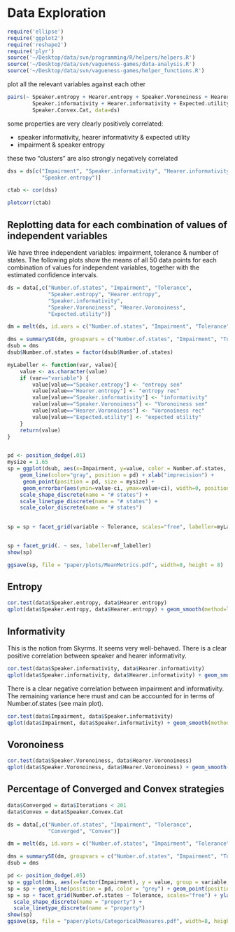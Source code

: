 Data Exploration
================

``` r

require('ellipse')
require('ggplot2')
require('reshape2')
require('plyr')
source('~/Desktop/data/svn/programming/R/helpers/helpers.R')
source('~/Desktop/data/svn/vagueness-games/data-analysis.R')
source('~/Desktop/data/svn/vagueness-games/helper_functions.R')

```

plot all the relevant variables against each other

``` r

pairs(~ Speaker.entropy + Hearer.entropy + Speaker.Voronoiness + Hearer.Voronoiness +
        Speaker.informativity + Hearer.informativity + Expected.utility +
        Speaker.Convex.Cat, data=ds)
```

some properties are very clearly positively correlated:

* speaker informativity, hearer informativity & expected utility
* impairment & speaker entropy

these two "clusters" are also strongly negatively correlated

``` r

dss = ds[c("Impairment", "Speaker.informativity", "Hearer.informativity", "Expected.utility",
           "Speaker.entropy")]

ctab <- cor(dss)

plotcorr(ctab)

```


Replotting data for each combination of values of independent variables
-----------------------------------------------------------------------

We have three independent variables: impairment, tolerance & number of states. The following plots show the means of all 50 data points for each combination of values for independent variables, together with the estimated confidence intervals.

```r

ds = data[,c("Number.of.states", "Impairment", "Tolerance", 
             "Speaker.entropy", "Hearer.entropy",
             "Speaker.informativity",
             "Speaker.Voronoiness", "Hearer.Voronoiness",
             "Expected.utility")]

dm = melt(ds, id.vars = c("Number.of.states", "Impairment", "Tolerance"))

dms = summarySE(dm, groupvars = c("Number.of.states", "Impairment", "Tolerance", "variable"), measurevar="value")
dsub = dms
dsub$Number.of.states = factor(dsub$Number.of.states)

myLabeller <- function(var, value){
    value <- as.character(value)
    if (var=="variable") { 
        value[value=="Speaker.entropy"] <- "entropy sen"
        value[value=="Hearer.entropy"] <- "entropy rec"
        value[value=="Speaker.informativity"] <- "informativity"
        value[value=="Speaker.Voronoiness"] <- "Voronoiness sen"
        value[value=="Hearer.Voronoiness"] <- "Voronoiness rec"
        value[value=="Expected.utility"] <- "expected utility"
    }
    return(value)
}


pd <- position_dodge(.01)
mysize = 1.65
sp = ggplot(dsub, aes(x=Impairment, y=value, color = Number.of.states, shape=Number.of.states, linetype=Number.of.states)) + 
    geom_line(color="gray", position = pd) + xlab("imprecision") +
     geom_point(position = pd, size = mysize) +
     geom_errorbar(aes(ymin=value-ci, ymax=value+ci), width=0, position=pd) +
    scale_shape_discrete(name = "# states") +
    scale_linetype_discrete(name = "# states") +
    scale_color_discrete(name = "# states")
     

sp = sp + facet_grid(variable ~ Tolerance, scales="free", labeller=myLabeller)


sp + facet_grid(. ~ sex, labeller=mf_labeller)
show(sp)

ggsave(sp, file = "paper/plots/MeanMetrics.pdf", width=8, height = 8)


```

Entropy
-------

```r
cor.test(data$Speaker.entropy, data$Hearer.entropy)
qplot(data$Speaker.entropy, data$Hearer.entropy) + geom_smooth(method=lm)
```


Informativity
-------------

This is the notion from Skyrms. It seems very well-behaved. There is a clear positive correlation between speaker and hearer informativity.

```r
cor.test(data$Speaker.informativity, data$Hearer.informativity)
qplot(data$Speaker.informativity, data$Hearer.informativity) + geom_smooth(method=lm)
```

There is a clear negative correlation between impairment and informativity. The remaining variance here must and can be accounted for in terms of Number.of.states (see main plot).

```r
cor.test(data$Impairment, data$Speaker.informativity)
qplot(data$Impairment, data$Speaker.informativity) + geom_smooth(method=lm)
```

Voronoiness
-------

```r
cor.test(data$Speaker.Voronoiness, data$Hearer.Voronoiness)
qplot(data$Speaker.Voronoiness, data$Hearer.Voronoiness) + geom_smooth(method=lm)
```

Percentage of Converged and Convex strategies
---------------------------------------------

```r

data$Converged = data$Iterations < 201
data$Convex = data$Speaker.Convex.Cat

ds = data[,c("Number.of.states", "Impairment", "Tolerance", 
             "Converged", "Convex")]

dm = melt(ds, id.vars = c("Number.of.states", "Impairment", "Tolerance"))

dms = summarySE(dm, groupvars = c("Number.of.states", "Impairment", "Tolerance", "variable"), measurevar="value")
dsub = dms

pd <- position_dodge(.05)
sp = ggplot(dms, aes(x=factor(Impairment), y = value, group = variable, shape = variable, linetype = variable)) 
sp = sp + geom_line(position = pd, color = "grey") + geom_point(position = pd)
sp = sp + facet_grid(Number.of.states ~ Tolerance, scales="free") + ylab("proportion") + xlab("imprecision") +
  scale_shape_discrete(name = "property") +
  scale_linetype_discrete(name = "property")
show(sp)
ggsave(sp, file = "paper/plots/CategoricalMeasures.pdf", width=8, height = 5)

```

